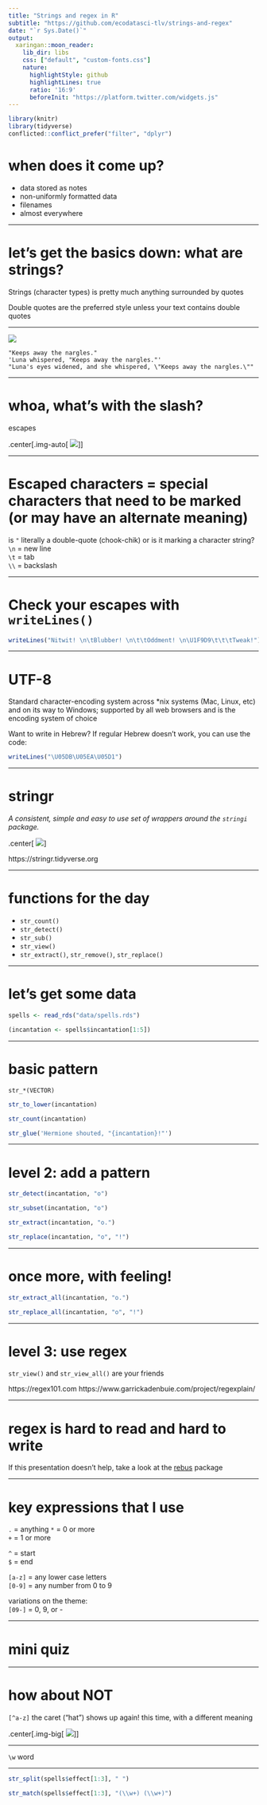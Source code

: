 ```yaml
---
title: "Strings and regex in R"
subtitle: "https://github.com/ecodatasci-tlv/strings-and-regex"
date: "`r Sys.Date()`"
output:
  xaringan::moon_reader:
    lib_dir: libs
    css: ["default", "custom-fonts.css"]
    nature:
      highlightStyle: github
      highlightLines: true
      ratio: '16:9'
      beforeInit: "https://platform.twitter.com/widgets.js"
---
```

```r
library(knitr)
library(tidyverse)
conflicted::conflict_prefer("filter", "dplyr")
```

# when does it come up?

- data stored as notes
- non-uniformly formatted data
- filenames
- almost everywhere

---

# let's get the basics down: what are strings?

Strings (character types) is pretty much anything surrounded by quotes

Double quotes are the preferred style unless your text contains double quotes

---

![](https://media.giphy.com/media/HUjc0sbfgaInK/giphy.gif)

`"Keeps away the nargles."`  
`'Luna whispered, "Keeps away the nargles."'`  
`"Luna's eyes widened, and she whispered, \"Keeps away the nargles.\""`


---

# whoa, what's with the slash?

escapes

.center[.img-auto[
![](https://media.giphy.com/media/gCwXh8EHKKfMk/giphy.gif)
]]
 
---

# Escaped characters = special characters that need to be marked (or may have an alternate meaning)

is `"` literally a double-quote (chook-chik) or is it marking a character string?  
`\n` = new line  
`\t` = tab  
`\\` = backslash  

---

# Check your escapes with `writeLines()`

```r
writeLines("Nitwit! \n\tBlubber! \n\t\tOddment! \n\U1F9D9\t\t\tTweak!")
```

---

# UTF-8 

Standard character-encoding system across *nix systems (Mac, Linux, etc) and on its way to Windows; supported by all web browsers and is the encoding system of choice

Want to write in Hebrew? If regular Hebrew doesn't work, you can use the code:

```r
writeLines("\U05DB\U05EA\U05D1")
```

---

# stringr

_A consistent, simple and easy to use set of wrappers around the `stringi` package._

.center[
![](https://stringr.tidyverse.org/logo.png)
]

https://stringr.tidyverse.org

---

# functions for the day

- `str_count()`
- `str_detect()`
- `str_sub()`
- `str_view()`
- `str_extract()`, `str_remove()`, `str_replace()`

---

# let's get some data

```r
spells <- read_rds("data/spells.rds")

(incantation <- spells$incantation[1:5])


```

---

# basic pattern

`str_*(VECTOR)`

```r
str_to_lower(incantation)

str_count(incantation)

str_glue('Hermione shouted, "{incantation}!"')
```

---

# level 2: add a pattern

```r
str_detect(incantation, "o")

str_subset(incantation, "o")

str_extract(incantation, "o.")

str_replace(incantation, "o", "!")
```

---

# once more, with feeling!

```r
str_extract_all(incantation, "o.")

str_replace_all(incantation, "o", "!")
```

---

# level 3: use regex

`str_view()` and `str_view_all()` are your friends

https://regex101.com
https://www.garrickadenbuie.com/project/regexplain/

---

# regex is hard to read and hard to write

If this presentation doesn't help, take a look at the [rebus](https://cran.r-project.org/web/packages/rebus/rebus.pdf) package

---

# key expressions that I use
  

`.` = anything
`*` = 0 or more  
`+` = 1 or more  
  
`^` = start  
`$` = end  
  
`[a-z]` = any lower case letters  
`[0-9]` = any number from 0 to 9

variations on the theme:  
`[09-]` = 0, 9, or -

---

# mini quiz



---

# how about NOT

`[^a-z]` the caret ("hat") shows up again!  this time, with a different meaning

.center[.img-big[
![](https://media.giphy.com/media/gbErpwcLlizvi/giphy.gif)
]]

---

`\w` word  

---

```r
str_split(spells$effect[1:3], " ")

str_match(spells$effect[1:3], "(\\w+) (\\w+)")
```

